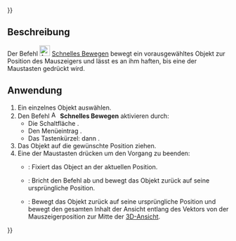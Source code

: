 {{UnfinishedDocu{{#translation:}}}}
<languages/>

{{Docnav/de
|[[Assembly3_AxialMove/de|Axial bewegen]]
|[[Assembly3_LockMover/de|Bewegung verhindern]]
|[[Assembly3_Workbench/de|Assembly3]]
|IconL=Assembly_AxialMove.svg‎‎
|IconR=Assembly_LockMover.svg‎‎
|IconC=Assembly3_workbench_icon.svg
}}

{{GuiCommand/de
|Name=Assembly3 QuickMove
|Name/de=Assembly3 SchnellesBewegen
|Icon=Assembly_QuickMove.svg‎‎
|MenuLocation=Assembly3 → Quick move
|Workbenches=[[Assembly3_Workbench/de|Assembly3]]
|Shortcut={{KEY|A}} dann {{KEY|Q}}
}}

<span id="Description"></span>
==Beschreibung==

Der Befehl [[Image:Assembly_QuickMove.svg|24px]] [[Assembly3_QuickMove/de|Schnelles Bewegen]] bewegt ein vorausgewähltes Objekt zur Position des Mauszeigers und lässt es an ihm haften, bis eine der Maustasten gedrückt wird.

<span id="Usage"></span>
==Anwendung==

# Ein einzelnes Objekt auswählen.
# Den Befehl [[Image:Assembly_QuickMove.svg|16px]] '''Schnelles Bewegen''' aktivieren durch:
#* Die Schaltfläche {{Button|[[Image:Assembly_QuickMove.svg|16px]] [[Assembly3_QuickMove/de|Schnelles Bewegen]]}}.
#* Den Menüeintrag {{MenuCommand|Assembly3 → [[Image:Assembly_QuickMove.svg|16px]] Schnelles Bewegen}}.
#* Das Tastenkürzel: {{KEY|A}} dann {{KEY|Q}}.
# Das Objekt auf die gewünschte Position ziehen.
# Eine der Maustasten drücken um den Vorgang zu beenden:
#* {{Button|LMT}}: Fixiert das Object an der aktuellen Position.
#* {{Button|RMT}}: Bricht den Befehl ab und bewegt das Objekt zurück auf seine ursprüngliche Position.
#* {{Button|MMT}}: Bewegt das Objekt zurück auf seine ursprüngliche Position und bewegt den gesamten Inhalt der Ansicht entlang des Vektors von der Mauszeigerposition zur Mitte der [[3D_View/de|3D-Ansicht]].


{{Docnav/de
|[[Assembly3_AxialMove/de|Axial bewegen]]
|[[Assembly3_LockMover/de|Bewegung verhindern]]
|[[Assembly3_Workbench/de|Assembly3]]
|IconL=Assembly_AxialMove.svg‎‎
|IconR=Assembly_LockMover.svg‎‎
|IconC=Assembly3_workbench_icon.svg
}}

{{Userdocnavi{{#translation:}}}}